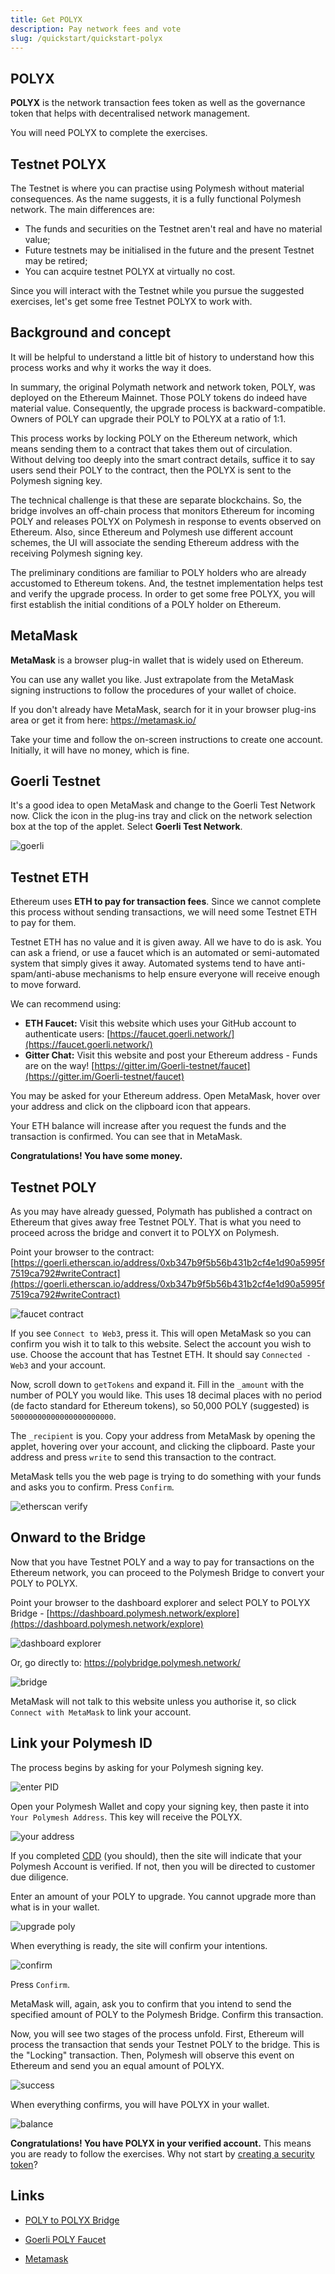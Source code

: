 ```yaml
---
title: Get POLYX
description: Pay network fees and vote
slug: /quickstart/quickstart-polyx
---
```



<YoutubePlayer videoId="S6Ysj7ruZj4"/>

## POLYX

**POLYX** is the network transaction fees token as well as the governance token that helps with decentralised network management.

You will need POLYX to complete the exercises.

## Testnet POLYX

The Testnet is where you can practise using Polymesh without material consequences. As the name suggests, it is a fully functional Polymesh network. The main differences are:

- The funds and securities on the Testnet aren't real and have no material value;
- Future testnets may be initialised in the future and the present Testnet may be retired;
- You can acquire testnet POLYX at virtually no cost.

Since you will interact with the Testnet while you pursue the suggested exercises, let's get some free Testnet POLYX to work with.

## Background and concept

It will be helpful to understand a little bit of history to understand how this process works and why it works the way it does.

In summary, the original Polymath network and network token, POLY, was deployed on the Ethereum Mainnet. Those POLY tokens do indeed have material value. Consequently, the upgrade process is backward-compatible. Owners of POLY can upgrade their POLY to POLYX at a ratio of 1:1.

This process works by locking POLY on the Ethereum network, which means sending them to a contract that takes them out of circulation. Without delving too deeply into the smart contract details, suffice it to say users send their POLY to the contract, then the POLYX is sent to the Polymesh signing key.

The technical challenge is that these are separate blockchains. So, the bridge involves an off-chain process that monitors Ethereum for incoming POLY and releases POLYX on Polymesh in response to events observed on Ethereum. Also, since Ethereum and Polymesh use different account schemes, the UI will associate the sending Ethereum address with the receiving Polymesh signing key.

The preliminary conditions are familiar to POLY holders who are already accustomed to Ethereum tokens. And, the testnet implementation helps test and verify the upgrade process. In order to get some free POLYX, you will first establish the initial conditions of a POLY holder on Ethereum.

## MetaMask

**MetaMask** is a browser plug-in wallet that is widely used on Ethereum.

<HighlightBox type="info">

You can use any wallet you like. Just extrapolate from the MetaMask signing instructions to follow the procedures of your wallet of choice.

</HighlightBox>

If you don't already have MetaMask, search for it in your browser plug-ins area or get it from here: https://metamask.io/

Take your time and follow the on-screen instructions to create one account. Initially, it will have no money, which is fine.

## Goerli Testnet

It's a good idea to open MetaMask and change to the Goerli Test Network now. Click the icon in the plug-ins tray and click on the network selection box at the top of the applet. Select **Goerli Test Network**.

![goerli](images/goerli.png)

## Testnet ETH

Ethereum uses **ETH to pay for transaction fees**. Since we cannot complete this process without sending transactions, we will need some Testnet ETH to pay for them.

Testnet ETH has no value and it is given away. All we have to do is ask. You can ask a friend, or use a faucet which is an automated or semi-automated system that simply gives it away. Automated systems tend to have anti-spam/anti-abuse mechanisms to help ensure everyone will receive enough to move forward.

We can recommend using:

- **ETH Faucet:** Visit this website which uses your GitHub account to authenticate users: [https://faucet.goerli.network/](https://faucet.goerli.network/)
- **Gitter Chat:** Visit this website and post your Ethereum address - Funds are on the way! [https://gitter.im/Goerli-testnet/faucet](https://gitter.im/Goerli-testnet/faucet)

You may be asked for your Ethereum address. Open MetaMask, hover over your address and click on the clipboard icon that appears.

Your ETH balance will increase after you request the funds and the transaction is confirmed. You can see that in MetaMask.

**Congratulations! You have some money.**

## Testnet POLY

As you may have already guessed, Polymath has published a contract on Ethereum that gives away free Testnet POLY. That is what you need to proceed across the bridge and convert it to POLYX on Polymesh.

Point your browser to the contract: [https://goerli.etherscan.io/address/0xb347b9f5b56b431b2cf4e1d90a5995f7519ca792#writeContract](https://goerli.etherscan.io/address/0xb347b9f5b56b431b2cf4e1d90a5995f7519ca792#writeContract)
<!-- TODO -->
![faucet contract](images/get-kovan-poly.png)

If you see `Connect to Web3`, press it. This will open MetaMask so you can confirm you wish it to talk to this website. Select the account you wish to use. Choose the account that has Testnet ETH. It should say `Connected - Web3` and your account.

Now, scroll down to `getTokens` and expand it. Fill in the `_amount` with the number of POLY you would like. This uses 18 decimal places with no period (de facto standard for Ethereum tokens), so 50,000 POLY (suggested) is `50000000000000000000000`.

The `_recipient` is you. Copy your address from MetaMask by opening the applet, hovering over your account, and clicking the clipboard. Paste your address and press `write` to send this transaction to the contract.

MetaMask tells you the web page is trying to do something with your funds and asks you to confirm. Press `Confirm`.

![etherscan verify](images/etherscan-verify-faucet-txn.png)

## Onward to the Bridge

Now that you have Testnet POLY and a way to pay for transactions on the Ethereum network, you can proceed to the Polymesh Bridge to convert your POLY to POLYX.

Point your browser to the dashboard explorer and select POLY to POLYX Bridge - [https://dashboard.polymesh.network/explore](https://dashboard.polymesh.network/explore)

![dashboard explorer](images/dashboard-explore-bridge.png)

Or, go directly to: https://polybridge.polymesh.network/

![bridge](images/polybridge.png)

MetaMask will not talk to this website unless you authorise it, so click `Connect with MetaMask` to link your account.

## Link your Polymesh ID

The process begins by asking for your Polymesh signing key.

![enter PID](images/bridge-enter-polymesh-address.png)

Open your Polymesh Wallet and copy your signing key, then paste it into `Your Polymesh Address`. This key will receive the POLYX.

![your address](images/bridge-get-your-address.png)

If you completed [CDD](/quickstart/verification-with-cdd) (you should), then the site will indicate that your Polymesh Account is verified. If not, then you will be directed to customer due diligence.

Enter an amount of your POLY to upgrade. You cannot upgrade more than what is in your wallet.

![upgrade poly](images/convert-poly-polyx.png)

When everything is ready, the site will confirm your intentions.

![confirm](images/confirm-poly-polyx.png)

Press `Confirm`.

MetaMask will, again, ask you to confirm that you intend to send the specified amount of POLY to the Polymesh Bridge. Confirm this transaction.

Now, you will see two stages of the process unfold. First, Ethereum will process the transaction that sends your Testnet POLY to the bridge. This is the "Locking" transaction. Then, Polymesh will observe this event on Ethereum and send you an equal amount of POLYX.

![success](images/bridge-success.png)

When everything confirms, you will have POLYX in your wallet.

![balance](images/alice-balance.png)

**Congratulations! You have POLYX in your verified account.** This means you are ready to follow the exercises. Why not start by [creating a security token](/originate/creating-asset)?

## Links

- [POLY to POLYX Bridge](/polymesh-docs/network/bridge/)
<!-- TODO - [A Simple Guide for Getting Kovan Testnet POLY](https://blog.polymath.network/a-simple-guide-for-getting-kovan-testnet-poly-27ddeb1149cb) -->
- [Goerli POLY Faucet](https://goerli.etherscan.io/address/0xb347b9f5b56b431b2cf4e1d90a5995f7519ca792#writeContract)
<!-- TODO - [Kovan ETH Faucet](https://faucet.kovan.network/) -->
<!-- TODO - [Kovan Gitter Faucet](https://gitter.im/kovan-testnet/faucet) -->
- [Metamask](https://metamask.io/)
